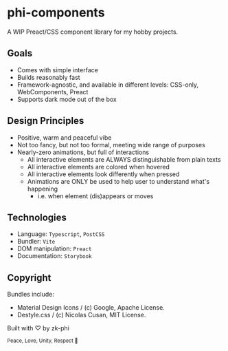 # phi-components

A WIP Preact/CSS component library for my hobby projects.

## Goals

- Comes with simple interface
- Builds reasonably fast
- Framework-agnostic, and available in different levels: CSS-only, WebComponents, Preact
- Supports dark mode out of the box

## Design Principles

- Positive, warm and peaceful vibe
- Not too fancy, but not too formal, meeting wide range of purposes
- Nearly-zero animations, but full of interactions
  - All interactive elements are ALWAYS distinguishable from plain texts
  - All interactive elements are colored when hovered
  - All interactive elements look differently when pressed
  - Animations are ONLY be used to help user to understand what's happening
    - i.e. when element (dis)appears or moves

## Technologies

- Language: `Typescript`, `PostCSS`
- Bundler: `Vite`
- DOM manipulation: `Preact`
- Documentation: `Storybook`

## Copyright

Bundles include:

- Material Design Icons / (c) Google, Apache License.
- Destyle.css / (c) Nicolas Cusan, MIT License.

Built with ♡ by zk-phi

<small>Peace, Love, Unity, Respect 🫶</small>
